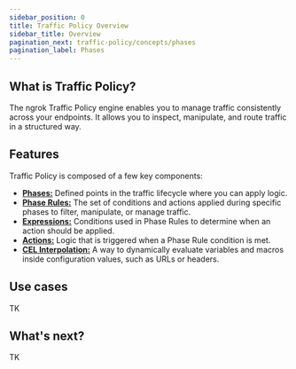 ```yaml
---
sidebar_position: 0
title: Traffic Policy Overview
sidebar_title: Overview
pagination_next: traffic-policy/concepts/phases
pagination_label: Phases
---
```


## What is Traffic Policy?

The ngrok Traffic Policy engine enables you to manage traffic consistently across your endpoints. 
It allows you to inspect, manipulate, and route traffic in a structured way.

## Features

Traffic Policy is composed of a few key components:

- [**Phases:**](./phases) Defined points in the traffic lifecycle where you can apply logic.
- [**Phase Rules:**](./phase-rules) The set of conditions and actions applied during specific phases to filter, manipulate, or manage traffic.
- [**Expressions:**](./expressions) Conditions used in Phase Rules to determine when an action should be applied.
- [**Actions:**](./actions) Logic that is triggered when a Phase Rule condition is met.
- [**CEL Interpolation:**](./cel-interpolation) A way to dynamically evaluate variables and macros inside configuration values, such as URLs or headers.

## Use cases

TK

## What's next?

TK

